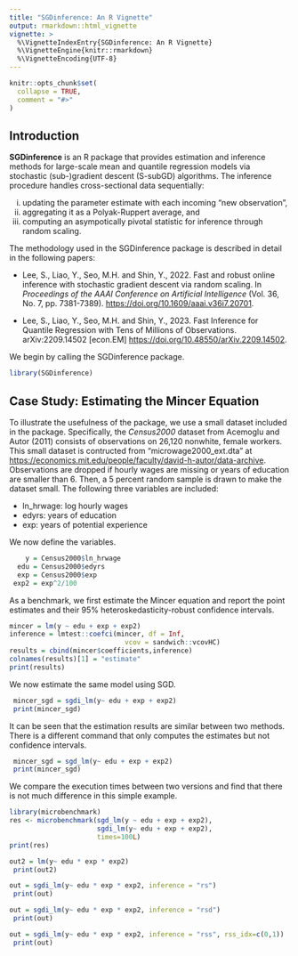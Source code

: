 ```yaml
---
title: "SGDinference: An R Vignette"
output: rmarkdown::html_vignette
vignette: >
  %\VignetteIndexEntry{SGDinference: An R Vignette}
  %\VignetteEngine{knitr::rmarkdown}
  %\VignetteEncoding{UTF-8}
---
```


```r
knitr::opts_chunk$set(
  collapse = TRUE,
  comment = "#>"
)
```

## Introduction

__SGDinference__ is an R package that provides estimation and inference methods for large-scale mean and quantile regression models via stochastic (sub-)gradient descent (S-subGD) algorithms. The inference procedure handles cross-sectional data sequentially: 

  (i) updating the parameter estimate with each incoming "new observation", 
  (ii) aggregating it as a Polyak-Ruppert average, and 
  (iii) computing an asympotically pivotal statistic for inference through random scaling.

The methodology used in the SGDinference package is described in detail in the following papers:

- Lee, S., Liao, Y., Seo, M.H. and Shin, Y., 2022. Fast and robust online inference with stochastic gradient descent via random scaling. In _Proceedings of the AAAI Conference on Artificial Intelligence_ (Vol. 36, No. 7, pp. 7381-7389).
<https://doi.org/10.1609/aaai.v36i7.20701>.

- Lee, S., Liao, Y., Seo, M.H. and Shin, Y., 2023. Fast Inference for Quantile Regression with Tens of Millions of Observations. 	arXiv:2209.14502 [econ.EM] <https://doi.org/10.48550/arXiv.2209.14502>.

We begin by calling the SGDinference package.

```r
library(SGDinference)
```

## Case Study: Estimating the Mincer Equation

To illustrate the usefulness of the package, we use a small dataset included in the package.
Specifically, the _Census2000_ dataset from Acemoglu and Autor (2011) consists of observations on 26,120 nonwhite, female workers. This small dataset is contructed from "microwage2000_ext.dta" at 
<https://economics.mit.edu/people/faculty/david-h-autor/data-archive>.
Observations are dropped if hourly wages are missing or years of education are smaller than 6.
Then, a 5 percent random sample is drawn to make the dataset small.
The following three variables are included:

- ln_hrwage: log hourly wages
- edyrs: years of education
- exp: years of potential experience

We now define the variables.

```r
    y = Census2000$ln_hrwage 
  edu = Census2000$edyrs
  exp = Census2000$exp
 exp2 = exp^2/100
```

As a benchmark, we first estimate the Mincer equation and report the point estimates and their 95% heteroskedasticity-robust confidence intervals.

```r
mincer = lm(y ~ edu + exp + exp2)
inference = lmtest::coefci(mincer, df = Inf,
                             vcov = sandwich::vcovHC)
results = cbind(mincer$coefficients,inference)
colnames(results)[1] = "estimate"
print(results)
```
We now estimate the same model using SGD. 

```r
 mincer_sgd = sgdi_lm(y~ edu + exp + exp2)
 print(mincer_sgd)
```
It can be seen that the estimation results are similar between two methods. 
There is a different command that only computes the estimates but not confidence intervals.

```r
 mincer_sgd = sgd_lm(y~ edu + exp + exp2)
 print(mincer_sgd)
```

We compare the execution times between two versions and find that there is not much difference in this simple example.

```r
library(microbenchmark)
res <- microbenchmark(sgd_lm(y ~ edu + exp + exp2),
                      sgdi_lm(y~ edu + exp + exp2),
                      times=100L)
print(res)
```

```r
out2 = lm(y~ edu * exp * exp2)
 print(out2)
```

```r
out = sgdi_lm(y~ edu * exp * exp2, inference = "rs")
 print(out)
```

```r
out = sgdi_lm(y~ edu * exp * exp2, inference = "rsd")
 print(out)
```

```r
out = sgdi_lm(y~ edu * exp * exp2, inference = "rss", rss_idx=c(0,1))
 print(out)
```